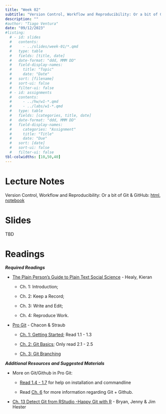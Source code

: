 ```yaml
---
title: "Week 02"
subtitle: "Version Control, Workflow and Reproducibility: Or a bit of Git & GitHub"
description: ""
#author: "Tiago Ventura"
date: "09/12/2023"
#listing:
  # - id: slides
  #   contents:
  #     - ../slides/week-01/*.qmd
  #   type: table
  #   fields: [title, date]
  #   date-format: "ddd, MMM DD"
  #   field-display-names:
  #     title: "Topic"
  #     date: "Date"
  #   sort: [filename]
  #   sort-ui: false
  #   filter-ui: false
  # - id: assignments
  #   contents:
  #     - ../hw/w1-*.qmd
  #     - ../labs/w1-*.qmd
  #   type: table
  #   fields: [categories, title, date]
  #   date-format: "ddd, MMM DD"
  #   field-display-names:
  #     categories: "Assignment"
  #     title: "Title"
  #     date: "Due"
  #   sort: [date]
  #   sort-ui: false
  #   filter-ui: false
tbl-colwidths: [10,50,40]
---
```


# Lecture Notes

Version Control, Workflow and Reproducibility: Or a bit of Git & GitHub: [html](/lecture_notes/week-02/_version_control_git.html), <a href="/lecture_notes/week-02/_version_control_git.ipynb" download> notebook </a>

# Slides

TBD

<!-- -   Version Control, Workflow and Reproducibility: Or a bit of Git & GitHub: [Notebook](/lecture_notes/week-2/_version_control_git.html), <a href="/lecture_notes/week-2/_version_control_git.ipynb" download> Download </a> -->

# Readings

***Required Readings***

-   [The Plain Person's Guide to Plain Text Social Science](http://plain-text.co/) - Healy, Kieran 

    -   Ch. 1: Introduction;

    -   Ch. 2: Keep a Record;

    -   Ch. 3: Write and Edit;

    -    Ch. 4: Reproduce Work.


- [Pro Git](https://git-scm.com/book/en/v2) - Chacon & Straub

    -   [Ch. 1: Getting Started](https://git-scm.com/book/en/v2/Getting-Started-About-Version-Control); Read 1.1 - 1.3

    -   [Ch. 2: Git Basics](https://git-scm.com/book/en/v2/Git-Basics-Getting-a-Git-Repository); Only read 2.1 - 2.5

    -   [Ch. 3: Git Branching](https://git-scm.com/book/en/v2/Git-Branching-Branches-in-a-Nutshell)

***Additional Resources and Suggested Materials***

-   More on Git/Github in Pro Git:
    -   [Read 1.4 - 1.7](https://git-scm.com/book/en/v2/Getting-Started-The-Command-Line) for help on installation and commandline

    -   Read [Ch. 6](https://git-scm.com/book/en/v2/GitHub-Account-Setup-and-Configuration) for more information regarding Git + Github.
-   [Ch. 13 Detect Git from RStudio -Happy Git with R](https://happygitwithr.com/rstudio-see-git.html) - Bryan, Jenny & Jim Hester
